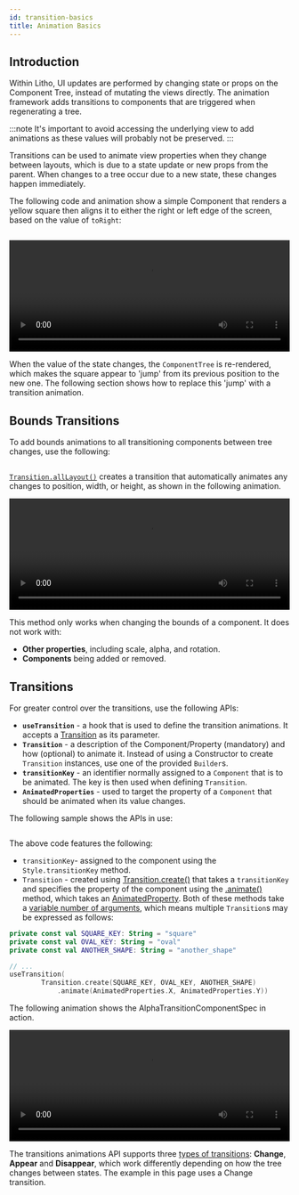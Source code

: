 ```yaml
---
id: transition-basics
title: Animation Basics
---
```



## Introduction

Within Litho, UI updates are performed by changing state or props on the Component Tree, instead of mutating the views directly.
The animation framework adds transitions to components that are triggered when regenerating a tree.

:::note
It's important to avoid accessing the underlying view to add animations as these values will probably not be preserved.
:::

Transitions can be used to animate view properties when they change between layouts, which is due to a state update or new props from the parent.
When changes to a tree occur due to a new state, these changes happen immediately.

The following code and animation show a simple Component that renders a yellow square then aligns it to either the right or left edge of the screen, based on the value of `toRight`:

```kotlin file=sample/src/main/java/com/facebook/samples/litho/kotlin/documentation/SimpleAllLayoutTransitionComponent.kt start=layout_start end=layout_end
```

<video loop="true" autoplay="true" class="video" width="100%" height="200px">
  <source type="video/webm" src={useBaseUrl("/videos/transitions/basics1.webm")}></source>
  <p>Your browser does not support the video element.</p>
</video>

When the value of the state changes, the `ComponentTree` is re-rendered, which makes the square appear to 'jump' from its previous position to the new one.
The following section shows how to replace this 'jump' with a transition animation.

## Bounds Transitions

To add bounds animations to all transitioning components between tree changes, use the following:

```kotlin file=sample/src/main/java/com/facebook/samples/litho/kotlin/documentation/SimpleAllLayoutTransitionComponent.kt start=transition_start end=transition_end
```

[`Transition.allLayout()`](pathname:///javadoc/com/facebook/litho/Transition.html#allLayout--) creates a transition that automatically animates any changes to position, width, or height, as shown in the following animation.

<video loop="true" autoplay="true" class="video" width="100%" height="200px">
  <source type="video/webm" src={useBaseUrl("/videos/transitions/basics2.webm")}></source>
  <p>Your browser does not support the video element.</p>
</video>

This method only works when changing the bounds of a component.  It does not work with:

* **Other properties**, including scale, alpha, and rotation.
* **Components** being added or removed.

## Transitions

For greater control over the transitions, use the following APIs:

* **`useTransition`** - a hook that is used to define the transition animations. It accepts a [Transition](pathname:///javadoc/com/facebook/litho/Transition.html) as its parameter.
* **`Transition`** - a description of the Component/Property (mandatory) and how (optional) to animate it. Instead of using a Constructor to create `Transition` instances, use one of the provided `Builder`s.
* **`transitionKey`** - an identifier normally assigned to a `Component` that is to be animated. The key is then used when defining `Transition`.
* **`AnimatedProperties`** - used to target the property of a `Component` that should be animated when its value changes.

The following sample shows the APIs in use:

```kotlin file=sample/src/main/java/com/facebook/samples/litho/kotlin/documentation/AlphaTransitionComponent.kt start=component_start end=component_end
```

The above code features the following:

* `transitionKey`- assigned to the component using the `Style.transitionKey` method.
* `Transition` - created using [Transition.create()](pathname:///javadoc/com/facebook/litho/Transition.html#create-java.lang.String-) that takes a `transitionKey` and specifies the property of the component using the [.animate()](pathname:///javadoc/com/facebook/litho/Transition.TransitionUnitsBuilder.html#animate-com.facebook.litho.animation.AnimatedProperty-) method, which takes an [AnimatedProperty](pathname:///javadoc/com/facebook/litho/animation/AnimatedProperties.html). Both of these methods take a [variable number of arguments](pathname:///javadoc/com/facebook/litho/Transition.html#create-java.lang.String...-), which means multiple `Transition`s may be expressed as follows:

```kotlin
private const val SQUARE_KEY: String = "square"
private const val OVAL_KEY: String = "oval"
private const val ANOTHER_SHAPE: String = "another_shape"

// ...
useTransition(
        Transition.create(SQUARE_KEY, OVAL_KEY, ANOTHER_SHAPE)
            .animate(AnimatedProperties.X, AnimatedProperties.Y))

```

The following animation shows the AlphaTransitionComponentSpec in action.

<video loop="true" autoplay="true" class="video" width="100%" height="200px">
  <source type="video/webm" src={useBaseUrl("/videos/transitions/basics3.webm")}></source>
  <p>Your browser does not support the video element.</p>
</video>

The transitions animations API supports three [types of transitions](transition-types.mdx): **Change**, **Appear** and **Disappear**, which work differently depending on how the tree changes between states. The example in this page uses a Change transition.
